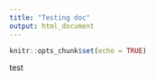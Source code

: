 ```yaml
---
title: "Testing doc"
output: html_document
---
```


```r
knitr::opts_chunk$set(echo = TRUE)
```

test
